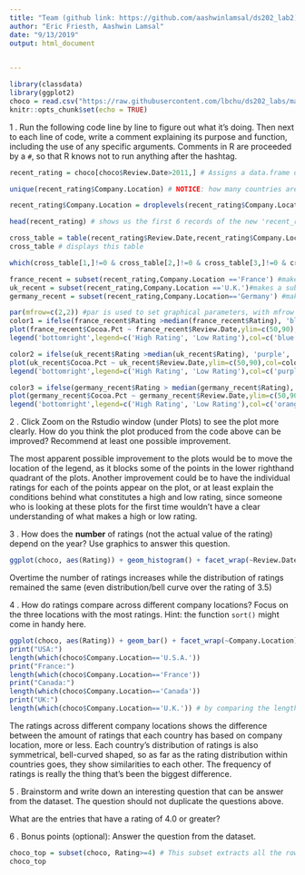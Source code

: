 ```yaml
---
title: "Team (github link: https://github.com/aashwinlamsal/ds202_lab2)"
author: "Eric Friesth, Aashwin Lamsal"
date: "9/13/2019"
output: html_document

 
---
```

```r
library(classdata)
library(ggplot2)
choco = read.csv("https://raw.githubusercontent.com/lbchu/ds202_labs/master/choco.csv")
knitr::opts_chunk$set(echo = TRUE)
```
1 \. Run the following code line by line to figure out what it's doing. Then next to each line of code, write a comment explaining its purpose and function, including the use of any specific arguments. Comments in R are proceeded by a `#`, so that R knows not to run anything after the hashtag. 

```r
recent_rating = choco[choco$Review.Date>2011,] # Assigns a data.frame of chocolate reviews newer than 2011 as 'recent_rating'

unique(recent_rating$Company.Location) # NOTICE: how many countries are listed but how many levels are there? 54 countries printed but 61 levels

recent_rating$Company.Location = droplevels(recent_rating$Company.Location) # This drops unused levels factors from a data frame

head(recent_rating) # shows us the first 6 records of the new 'recent_rating' of choco

cross_table = table(recent_rating$Review.Date,recent_rating$Company.Location) # Creates a table consisting of the count of reviews by country within the recent ratings (>2011)
cross_table # displays this table

which(cross_table[1,]!=0 & cross_table[2,]!=0 & cross_table[3,]!=0 & cross_table[4,]!=0 & cross_table[5,]!=0) # this code gives us all the countries that don't have a recent review of 0

france_recent = subset(recent_rating,Company.Location =='France') #makes a subset of the cross_table dataframe that only stores recent_ratings and company location that equal France
uk_recent = subset(recent_rating,Company.Location =='U.K.')#makes a subset of the cross_table dataframe that only stores recent_ratings and company location that equal U.K.
germany_recent = subset(recent_rating,Company.Location=='Germany') #makes a subset of the cross_table dataframe that only stores recent_ratings and company location that equal Germany

par(mfrow=c(2,2)) #par is used to set graphical parameters, with mfrow telling R to draw the figures in a column by row array, specifically by rows in our case, this creates 2x2 pictures on a square plotting region
color1 = ifelse(france_recent$Rating >median(france_recent$Rating), 'blue', 'green') #if else statement here determines the color for the specific points based on a rating criteria, where if the rating of a certain chocolate bar is greater than the median rating of all chocolate bars, it will be colored blue on the plot, and if the rating is below the media the color is green.
plot(france_recent$Cocoa.Pct ~ france_recent$Review.Date,ylim=c(50,90),col=color1,pch=18,cex=1.5,xlab="Review Date", ylab= "Cocoa Percentage", main= "France") #creates a plot with cocoa percentages on the y-axis and review dates on the x-axis.
legend('bottomright',legend=c('High Rating', 'Low Rating'),col=c('blue','green'),pch=18) # this creates a legend for the plot, that informs the user that High Rated chocolate bars are in blue, Low Rated chocolate bars are in green, with pch creating the plotting symbols that appear in the legend.

color2 = ifelse(uk_recent$Rating >median(uk_recent$Rating), 'purple', 'red') #if else statement here determines the color for the specific points based on a rating criteria, where if the rating of a certain chocolate bar is greater than the median rating of all chocolate bars, it will be colored purple on the plot, and if the rating is below the media the color is red.
plot(uk_recent$Cocoa.Pct ~ uk_recent$Review.Date,ylim=c(50,90),col=color2,pch=18,cex=1.5, xlab="Review Date", ylab= "Cocoa Percentage", main= "UK")  #creates a plot with cocoa percentages on the y-axis and review dates on the x-axis.
legend('bottomright',legend=c('High Rating', 'Low Rating'),col=c('purple','red'),pch=18) # this creates a legend for the plot, that informs the user that High Rated chocolate bars are in purple, Low Rated chocolate bars are in red, with pch creating the plotting symbols that appear in the legend.

color3 = ifelse(germany_recent$Rating > median(germany_recent$Rating), 'orange', 'yellow')#if else statement here determines the color for the specific points based on a rating criteria, where if the rating of a certain chocolate bar is greater than the median rating of all chocolate bars, it will be colored orange on the plot, and if the rating is below the media the color is yellow.
plot(germany_recent$Cocoa.Pct ~ germany_recent$Review.Date,ylim=c(50,90),col=color3,pch=18,cex=1.5,xlab="Review Date", ylab= "Cocoa Percentage", main= "Germany") #creates a plot with cocoa percentages on the y-axis and review dates on the x-axis.
legend('bottomright',legend=c('High Rating', 'Low Rating'),col=c('orange','yellow'),pch=18)# this creates a legend for the plot, that informs the user that High Rated chocolate bars are in orange, Low Rated chocolate bars are in yellow, with pch creating the plotting symbols that appear in the legend.
```
2 \. Click Zoom on the Rstudio window (under Plots) to see the plot more clearly. How do you think the plot produced from the code above can be improved? Recommend at least one possible improvement.

The most apparent possible improvement to the plots would be to move the location of the legend, as it blocks some of the points in the lower righthand quadrant of the plots. Another improvement could be to have the individual ratings for each of the points appear on the plot, or at least explain the conditions behind what constitutes a high and low rating, since someone who is looking at these plots for the first time wouldn't have a clear understanding of what makes a high or low rating.

3 \. How does the **number** of ratings (not the actual value of the rating) depend on the year? Use graphics to answer this question.
``` r
ggplot(choco, aes(Rating)) + geom_histogram() + facet_wrap(~Review.Date)
```
Overtime the number of ratings increases while the distribution of ratings remained the same (even distribution/bell curve over the rating of 3.5)

4 \. How do ratings compare across different company locations? Focus on the three locations with the most ratings. Hint: the function `sort()` might come in handy here.

```r
ggplot(choco, aes(Rating)) + geom_bar() + facet_wrap(~Company.Location) # Based on this bar chart, we determined that the top three rated company locations are "U.S.A.", "France", and "Canada"
print("USA:")
length(which(choco$Company.Location=='U.S.A.'))
print("France:")
length(which(choco$Company.Location=='France'))
print("Canada:")
length(which(choco$Company.Location=='Canada'))
print("UK:")
length(which(choco$Company.Location=='U.K.')) # by comparing the lengths of the top 4 countries we observed in our plot, we found that US, France, Canada, and the UK had the most entries but the US, France, and Canada had to the top 3

```
The ratings across different company locations shows the difference between the amount of ratings that each country has based on company location, more or less. Each country's distribution of ratings is also symmetrical, bell-curved shaped, so as far as the rating distribution within countries goes, they show similarities to each other. The frequency of ratings is really the thing that's been the biggest difference.

5 \. Brainstorm and write down an interesting question that can be answer from the dataset. The question should not duplicate the questions above.

What are the entries that have a rating of 4.0 or greater?

6 \. Bonus points (optional): Answer the question from the dataset.
```r
choco_top = subset(choco, Rating>=4) # This subset extracts all the rows that contain a choco rating of greater than 3.5, considering them a "top rated" company
choco_top

```



